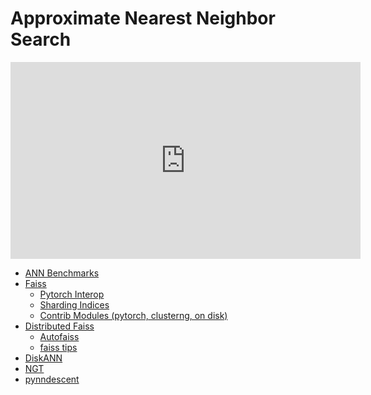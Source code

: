 # Approximate Nearest Neighbor Search

<iframe width="560" height="315" src="https://www.youtube.com/embed/SKrHs03i08Q" title="YouTube video player" frameborder="0" allow="accelerometer; autoplay; clipboard-write; encrypted-media; gyroscope; picture-in-picture" allowfullscreen></iframe>


- [ANN Benchmarks](https://github.com/erikbern/ann-benchmarks/)
- [Faiss](https://github.com/facebookresearch/faiss)
  - [Pytorch Interop](https://github.com/facebookresearch/faiss/pull/1484)
  - [Sharding Indices](https://github.com/facebookresearch/faiss/wiki/Indexes-that-do-not-fit-in-RAM)
  - [Contrib Modules (pytorch, clusterng, on disk)](https://github.com/facebookresearch/faiss/tree/main/contrib)
- [Distributed Faiss](https://github.com/facebookresearch/distributed-faiss)
  - [Autofaiss](https://github.com/criteo/autofaiss)
  - [faiss tips](https://github.com/matsui528/faiss_tips)
- [DiskANN](https://github.com/microsoft/diskann)
- [NGT](https://github.com/yahoojapan/NGT)
- [pynndescent](https://github.com/lmcinnes/pynndescent)